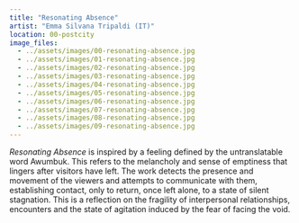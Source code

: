 ```yaml
---
title: "Resonating Absence"
artist: "Emma Silvana Tripaldi (IT)"
location: 00-postcity
image_files:
  - ../assets/images/00-resonating-absence.jpg
  - ../assets/images/01-resonating-absence.jpg
  - ../assets/images/02-resonating-absence.jpg
  - ../assets/images/03-resonating-absence.jpg
  - ../assets/images/04-resonating-absence.jpg
  - ../assets/images/05-resonating-absence.jpg
  - ../assets/images/06-resonating-absence.jpg
  - ../assets/images/07-resonating-absence.jpg
  - ../assets/images/08-resonating-absence.jpg
  - ../assets/images/09-resonating-absence.jpg
---
```


_Resonating Absence_ is inspired by a feeling defined by the untranslatable word Awumbuk. This refers to the melancholy and sense of emptiness that lingers after visitors have left. The work detects the presence and movement of the viewers and attempts to communicate with them, establishing contact, only to return, once left alone, to a state of silent stagnation. This is a reflection on the fragility of interpersonal relationships, encounters and the state of agitation induced by the fear of facing the void.
